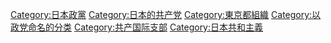 {{Commonscat|Japanese Communist Party}}

{{DEFAULTSORT:Nihon Kyōsantō}}
[[Category:日本政黨|Category:日本政黨]]
[[Category:日本的共产党|Category:日本的共产党]]
[[Category:東京都組織|Category:東京都組織]]
[[Category:以政党命名的分类|Category:以政党命名的分类]]
[[Category:共产国际支部|Category:共产国际支部]]
[[Category:日本共和主義|Category:日本共和主義]]